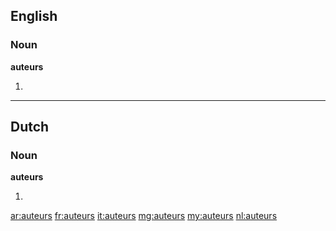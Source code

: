 ==English==

===Noun===
'''auteurs'''

# {{plural of|[[auteur]]}}

----

==Dutch==

===Noun===
'''auteurs'''

# {{plural of|[[auteur#Dutch|auteur]]|lang=nl}}

[[ar:auteurs]]
[[fr:auteurs]]
[[it:auteurs]]
[[mg:auteurs]]
[[my:auteurs]]
[[nl:auteurs]]